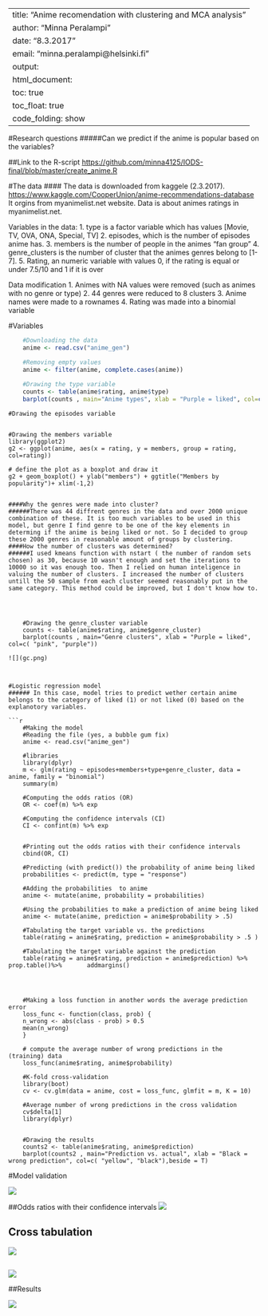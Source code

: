 
---
title: "Anime recomendation with clustering and MCA analysis"
author: "Minna Peralampi"
date: "8.3.2017"
email: "minna.peralampi@helsinki.fi"
output:
  html_document:
    toc: true
    toc_float: true
    code_folding: show
---


#Research questions
#####Can we predict if the anime is popular based on the variables?

##Link to the R-script
<https://github.com/minna4125/IODS-final/blob/master/create_anime.R>

       
#The data
#### The data is downloaded from kaggele (2.3.2017).
<https://www.kaggle.com/CooperUnion/anime-recommendations-database>
It orgins from myanimelist.net website.
Data is about animes ratings in myanimelist.net.

Variables in the data:
1. type is a factor variable which has values [Movie, TV, OVA, ONA, Special, TV]
2. episodes, which is the number of episodes anime has.
3. members is the number of people in the animes "fan group"
4. genre_clusters is the number of cluster that the animes genres belong to [1-7].
5. Rating, an numeric variable with values 0, if the rating is equal or under 7.5/10 and 1 if it is over


Data modification
  1. Animes with NA values were removed (such as animes with no genre or type)
  2. 44 genres were reduced to 8 clusters 
  3. Anime names were made to a rownames
  4. Rating was made into a binomial variable
  
#Variables
```r
    #Downloading the data
    anime <- read.csv("anime_gen")

    #Removing empty values
    anime <- filter(anime, complete.cases(anime))
    
    #Drawing the type variable
    counts <- table(anime$rating, anime$type)
    barplot(counts , main="Anime types", xlab = "Purple = liked", col=c( "pink", "purple"))
```    
    
    #Drawing the episodes variable


    #Drawing the members variable
    library(ggplot2)
    g2 <- ggplot(anime, aes(x = rating, y = members, group = rating, col=rating))

    # define the plot as a boxplot and draw it
    g2 + geom_boxplot() + ylab("members") + ggtitle("Members by popularity")+ xlim(-1,2)

    
```
    
####Why the genres were made into cluster? 
######There was 44 diffrent genres in the data and over 2000 unique combination of these. It is too much variables to be used in this model, but genre I find genre to be one of the key elements in determing if the anime is being liked or not. So I decided to group these 2000 genres in reasonable amount of groups by clustering.
####How the number of clusters was determined? 
######I used kmeans function with nstart ( the number of random sets chosen) as 30, because 10 wasn't enough and set the iterations to 10000 so it was enough too. Then I relied on human inteligence in valuing the number of clusters. I increased the number of clusters untill the 50 sample from each cluster seemed reasonably put in the same category. This method could be improved, but I don't know how to.

    
   
    
    #Drawing the genre_cluster variable
    counts <- table(anime$rating, anime$genre_cluster)
    barplot(counts , main="Genre clusters", xlab = "Purple = liked", col=c( "pink", "purple"))
    
![](gc.png)



#Logistic regression model
###### In this case, model tries to predict wether certain anime belongs to the category of liked (1) or not liked (0) based on the explanotory variables. 

```r


    #Making the model
    #Reading the file (yes, a bubble gum fix)
    anime <- read.csv("anime_gen")
    
    #libraries
    library(dplyr)
    m <- glm(rating ~ episodes+members+type+genre_cluster, data = anime, family = "binomial")
    summary(m)
    
    #Computing the odds ratios (OR)
    OR <- coef(m) %>% exp

    #Computing the confidence intervals (CI)
    CI <- confint(m) %>% exp
    

    #Printing out the odds ratios with their confidence intervals
    cbind(OR, CI)

    #Predicting (with predict()) the probability of anime being liked
    probabilities <- predict(m, type = "response")

    #Adding the probabilities  to anime
    anime <- mutate(anime, probability = probabilities)

    #Using the probabilities to make a prediction of anime being liked
    anime <- mutate(anime, prediction = anime$probability > .5)

    #Tabulating the target variable vs. the predictions
    table(rating = anime$rating, prediction = anime$probability > .5 )
    
    #Tabulating the target variable against the prediction
    table(rating = anime$rating, prediction = anime$prediction) %>% prop.table()%>%       addmargins()



    
    #Making a loss function in another words the average prediction error
    loss_func <- function(class, prob) {
    n_wrong <- abs(class - prob) > 0.5
    mean(n_wrong)
    }

    # compute the average number of wrong predictions in the (training) data
    loss_func(anime$rating, anime$probability)

    #K-fold cross-validation
    library(boot)
    cv <- cv.glm(data = anime, cost = loss_func, glmfit = m, K = 10)

    #Average number of wrong predictions in the cross validation
    cv$delta[1]
    library(dplyr)
    
    
    #Drawing the results
    counts2 <- table(anime$rating, anime$prediction)
    barplot(counts2 , main="Prediction vs. actual", xlab = "Black = wrong prediction", col=c( "yellow", "black"),beside = T)
```
#Model validation

![](summary_m.png)


##Odds ratios with their confidence intervals
![](or.png)

## Cross tabulation
![](ct.png)

##


![](cop.png)


##Results

![](pva.png)










